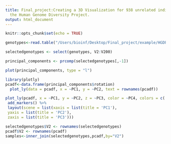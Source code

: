 ```yaml
---
title: Final_project:Creating a 3D Visualization for 938 unrelated individuals from
  the Human Genome Diversity Project.
output: html_document
---
```


```r
knitr::opts_chunk$set(echo = TRUE)
```

```r
genotypes<-read.table("/Users/bioinf/Desktop/Final_project/example/HGDP_238_chr22.geno",sep="\t", header=FALSE)
```

```r
selectedgenotypes <- select(genotypes, V2:V200)
```

```r
principal_components <- prcomp(selectedgenotypes[,-1])
```

```r
plot(principal_components, type = "l")
```


```r
library(plotly)
pcadf<-data.frame(principal_components$rotation)
  plot_ly(data = pcadf, x = ~PC1, y = ~PC2, text = rownames(pcadf))
```

```r
plot_ly(pcadf, x = ~PC1, y = ~PC2, z = ~PC3, color = ~PC4, colors = c('#BF382A', '#0C4B8E')) %>%
 add_markers() %>%
 layout(scene = list(xaxis = list(title = 'PC1'),
 yaxis = list(title = 'PC2'),
 zaxis = list(title = 'PC3')))
```

```r
selectedgenotypes$V2 <- rownames(selectedgenotypes)
pcadf$V2 <- rownames(pcadf)
samples<-inner_join(selectedgenotypes,pcadf,by="V2")
```

